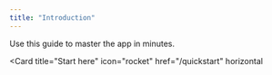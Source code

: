 ```yaml
---
title: "Introduction"
---
```


Use this guide to master the app in minutes.

<Card
  title="Start here"
  icon="rocket"
  href="/quickstart"
  horizontal
>
</Card>
